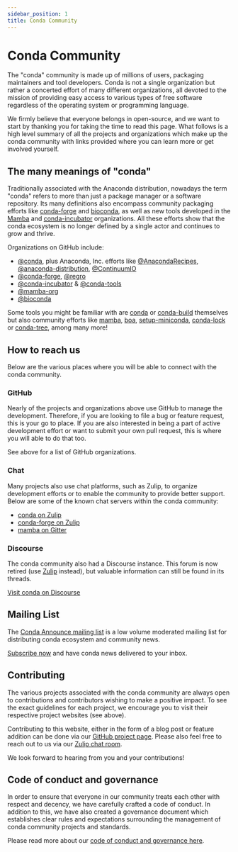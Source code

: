 ```yaml
---
sidebar_position: 1
title: Conda Community
---
```


<!-- Project websites -->

[conda-forge]: https://conda-forge.org/
[bioconda]: https://bioconda.github.io/
[mamba]: https://mamba.readthedocs.io/en/latest/installation.html

<!-- Github Links -->

[mamba-org]: https://github.com/mamba-org
[mamba-gh]: https://github.com/mamba-org/mamba
[boa]: https://github.com/mamba-org/boa
[conda-org]: https://github.com/conda
[conda-incubator]: https://github.com/conda-incubator/
[setup-miniconda]: https://github.com/conda-incubator/setup-miniconda
[conda-lock]: https://github.com/conda-incubator/conda-lock
[conda-tree]: https://github.com/conda-incubator/conda-tree
[conda-dot-org]: https://github.com/conda-incubator/conda-dot-org
[anaconda-recipes]: https://github.com/AnacondaRecipes/
[anaconda-distribution]: https://github.com/anaconda-distribution
[continuum-io]: https://github.com/ContinuumIO/
[conda-forge-gh]: https://github.com/conda-forge
[regro-gh]: https://github.com/regro/
[conda-tools]: https://github.com/conda-tools/
[conda]: https://github.com/conda/conda
[conda-build]: https://github.com/conda/conda-build
[conda-governance]: https://github.com/conda-incubator/governance

<!-- Chat services -->

[conda-zulip]: https://conda.zulipchat.com
[conda-forge-zulip]: https://conda-forge.zulipchat.com/
[mamba-gitter]: https://gitter.im/mamba-org/Lobby

<!-- Misc. -->

[conda-discourse]: https://conda.discourse.group/
[conda-announce]: https://lists.conda.org/wws/info/announce
[conda-announce-subscribe]: https://lists.conda.org/wws/subscribe/announce

# Conda Community

The "conda" community is made up of millions of users, packaging maintainers and tool developers.
Conda is not a single organization but rather a concerted effort of many different organizations,
all devoted to the mission of providing easy access to various types of free software regardless of the
operating system or programming language.

We firmly believe that everyone belongs in open-source, and we want to start by thanking you for taking the time to
read this page. What follows is a high level summary of all the projects and organizations which make up the conda community with links provided where you can learn more or get involved yourself.

## The many meanings of "conda"

Traditionally associated with the Anaconda distribution, nowadays the term "conda" refers to more than just a package manager or a software repository. Its many definitions also encompass community packaging efforts like [conda-forge][conda-forge] and [bioconda][bioconda], as well as new tools developed in the [Mamba][mamba-org] and [conda-incubator][conda-incubator] organizations. All these efforts show that the conda ecosystem is no longer defined by a single actor and continues to grow and thrive.

Organizations on GitHub include:

- [@conda][conda-org], plus Anaconda, Inc. efforts like [@AnacondaRecipes][anaconda-recipes], [@anaconda-distribution][anaconda-distribution], [@ContinuumIO][continuum-io]
- [@conda-forge][conda-forge-gh], [@regro][regro-gh]
- [@conda-incubator][conda-incubator] & [@conda-tools][conda-tools]
- [@mamba-org][mamba-org]
- [@bioconda][bioconda]

Some tools you might be familiar with are [conda][conda] or [conda-build][conda-build] themselves but also community efforts like [mamba][mamba-gh], [boa][boa], [setup-miniconda][setup-miniconda], [conda-lock][conda-lock] or [conda-tree][conda-tree], among many more!

## How to reach us

Below are the various places where you will be able to connect with the conda community.

### GitHub

Nearly of the projects and organizations above use GitHub to manage the development. Therefore, if you are looking to file a bug or feature request, this is your go to place. If you are also interested in being a part of active development effort or want to submit your own pull request, this is where you will able to do that too.

See above for a list of GitHub organizations.

### Chat

Many projects also use chat platforms, such as Zulip, to organize development efforts or to enable the community to provide better support. Below are some of the known chat servers within the conda community:

- [conda on Zulip][conda-zulip]
- [conda-forge on Zulip][conda-forge-zulip]
- [mamba on Gitter][mamba-gitter]

### Discourse

The conda community also had a Discourse instance. This forum is now retired (use [Zulip][conda-zulip] instead), but valuable information can still be found in its threads.

[Visit conda on Discourse][conda-discourse]

## Mailing List

The [Conda Announce mailing list][conda-announce] is a low volume moderated mailing list for distributing conda ecosystem and community news.

[Subscribe now][conda-announce-subscribe] and have conda news delivered to your inbox.

## Contributing

The various projects associated with the conda community are always open to contributions
and contributors wishing to make a positive impact. To see the exact guidelines for each
project, we encourage you to visit their respective project websites (see above).

Contributing to this website, either in the form of a blog post or feature addition can be
done via our [GitHub project page][conda-dot-org]. Please also feel free to reach out to
us via our [Zulip chat room][conda-zulip].

We look forward to hearing from you and your contributions!

## Code of conduct and governance

In order to ensure that everyone in our community treats each other with respect and decency,
we have carefully crafted a code of conduct. In addition to this, we have also created a
governance document which establishes clear rules and expectations surrounding the management
of conda community projects and standards.

Please read more about our [code of conduct and governance here][conda-governance].
